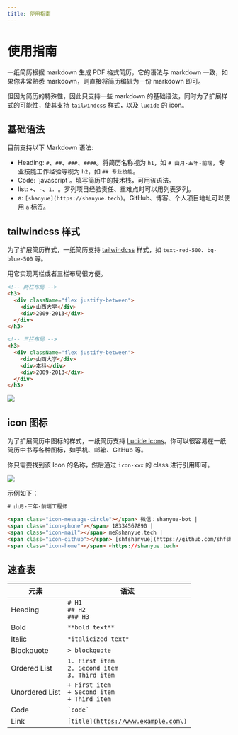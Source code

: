```yaml
---
title: 使用指南
---
```


# 使用指南

一纸简历根据 markdown 生成 PDF 格式简历，它的语法与 markdown 一致，如果你非常熟悉 markdown，则直接将简历编辑为一份 markdown 即可。

但因为简历的特殊性，因此只支持一些 markdown 的基础语法，同时为了扩展样式的可能性，使其支持 `tailwindcss` 样式，以及 `lucide` 的 icon。

## 基础语法

目前支持以下 Markdown 语法:

+ Heading: `#`、`##`、`###`、`####`。将简历名称视为 `h1`，如 `# 山月-五年-前端`，专业技能工作经验等视为 `h2`，如 `## 专业技能`。
+ Code: \`javascript\`。填写简历中的技术栈，可用该语法。
+ list: `+`、`-`、`1. `。罗列项目经验责任、重难点时可以用列表罗列。
+ a: `[shanyue](https://shanyue.tech)`。GitHub、博客、个人项目地址可以使用 `a` 标签。

## tailwindcss 样式

为了扩展简历样式，一纸简历支持 [tailwindcss](https://tailwindcss.com) 样式，如 `text-red-500`、`bg-blue-500` 等。

用它实现两栏或者三栏布局很方便。

``` html
<!-- 两栏布局 -->
<h3>
  <div className="flex justify-between">
    <div>山西大学</div>
    <div>2009-2013</div>
  </div>
</h3>

<!-- 三拦布局 -->
<h3>
  <div className="flex justify-between">
    <div>山西大学</div>
    <div>本科</div>
    <div>2009-2013</div>
  </div>
</h3>
```

![](https://static.shanyue.tech/images/24-04-18/clipboard-2791.7a3727.webp)

## icon 图标

为了扩展简历中图标的样式，一纸简历支持 [Lucide Icons](https://lucide.dev/icons/)。你可以很容易在一纸简历中书写各种图标，如手机、邮箱、GitHub 等。

你只需要找到该 Icon 的名称，然后通过 `icon-xxx` 的 class 进行引用即可。

![](https://static.shanyue.tech/images/24-04-18/clipboard-7222.e4a30c.webp)

示例如下：

``` html
# 山月-三年-前端工程师

<span class="icon-message-circle"></span> 微信：shanyue-bot |
<span class="icon-phone"></span> 18334567890 |
<span class="icon-mail"></span> me@shanyue.tech |
<span class="icon-github"></span> [shfshanyue](https://github.com/shfshanyue) |
<span class="icon-home"></span> <https://shanyue.tech>
```

## 速查表

| 元素             | 语法                                                                                            | 
|-----------------|-------------------------------------------------------------------------------------------------|
| Heading         | <code># H1<br/>## H2<br/>### H3</code>                                                          |
| Bold            | <code>\*\*bold text\*\*</code>                                                                  |
| Italic          | <code>\*italicized text\*</code>                                                                |
| Blockquote      | <code>\> blockquote</code>                                                                      |
| Ordered List    | <code>1. First item<br/>2. Second item<br/>3. Third item</code>                                 |
| Unordered List  | <code>+ First item<br/>+ Second item<br/>+ Third item</code>                                    |
| Code            | <code>\`code\`</code>                                                                           |
| Link            | <code>\[title\]\(https://www.example.com\)</code>                                               |
